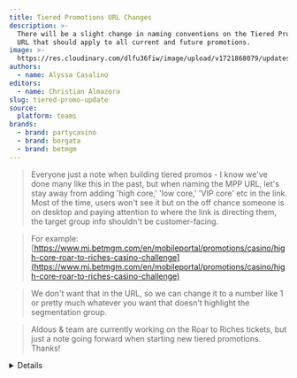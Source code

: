 ```yaml
---
title: Tiered Promotions URL Changes
description: >-
  There will be a slight change in naming conventions on the Tiered Promotions
  URL that should apply to all current and future promotions.
image: >-
  https://res.cloudinary.com/dlfu36fiw/image/upload/v1721868079/updates/tiered-promo-update/tiered-update-headerimg_ayqgwq.jpg
authors:
  - name: Alyssa Casalino
editors:
  - name: Christian Almazora
slug: tiered-promo-update
source:
  platform: teams
brands:
  - brand: partycasino
  - brand: borgata
  - brand: betmgm
---
```


> Everyone just a note when building tiered promos - I know we've done many like this in the past, but when naming the MPP URL, let's stay away from adding 'high core,' 'low core,' 'VIP core' etc in the link. Most of the time, users won't see it but on the off chance someone is on desktop and paying attention to where the link is directing them, the target group info shouldn't be customer-facing.

> For example: [https://www.mi.betmgm.com/en/mobileportal/promotions/casino/high-core-roar-to-riches-casino-challenge](https://www.mi.betmgm.com/en/mobileportal/promotions/casino/high-core-roar-to-riches-casino-challenge)

> We don't want that in the URL, so we can change it to a number like 1 or pretty much whatever you want that doesn't highlight the segmentation group.

> Aldous & team are currently working on the Roar to Riches tickets, but just a note going forward when starting new tiered promotions. Thanks!

<Details summary="Source">
  ![](https://res.cloudinary.com/dlfu36fiw/image/upload/v1721868171/updates/tiered-promo-update/tiered-update-msg_ciqcdh.jpg)
</Details>
